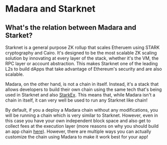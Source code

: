 
# Madara and Starknet

## What's the relation between Madara and Starket?

Starknet is a general purpose ZK rollup that scales Etheruem using STARK cryptography and Cairo. It's designed to be the most scalable ZK
scaling solution by innovating at every layer of the stack, whether it's the VM, the RPC layer or account abstraction. This makes Starknet one of the leading
L2s to build dApps that take advantage of Ethereum's security and are also scalable.

Madara, on the other hand, is not a chain in itself. Instead, it's a stack that allows developers to build their own chain using the same tech that's being used
in Starknet and also [StarkEx](https://starkware.co/starkex/). This means that, while Madara isn't a chain in itself, it can very well be used to run any Starknet
like chain!

By default, if you a deploy a Madara chain without any modifications, you will be running a chain which is very similar to Starknet. However, even in
this case you have your own independent block space and also get to collect fees at the execution layer (more reasons on why you should build an app chain [here](/#why-build-an-app-chain)).
However, there are multiple ways you can actually customize the chain using Madara to make it work best for your app!
